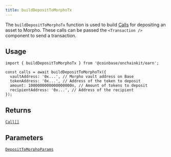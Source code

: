 ```yaml
---
title: buildDepositToMorphoTx
---
```



The `buildDepositToMorphoTx` function is used to build [Calls](/onchainkit/transaction/types#calls) for depositing an asset to Morpho. These calls can be passed the `<Transaction />` component to send a transaction.

## Usage

```tsx twoslash [code]
import { buildDepositToMorphoTx } from '@coinbase/onchainkit/earn';

const calls = await buildDepositToMorphoTx({
  vaultAddress: '0x...', // Morpho vault address on Base
  tokenAddress: '0x...', // Address of the token to deposit
  amount: 1000000000000000000n, // Amount of tokens to deposit
  recipientAddress: '0x...', // Address of the recipient
});
```

## Returns

[`Call[]`](/onchainkit/transaction/types#calls)

## Parameters

[`DepositToMorphoParams`](/onchainkit/earn/types#deposittomorphoparams)
